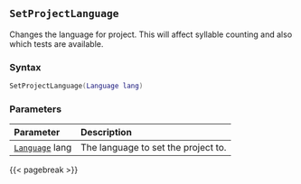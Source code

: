 ## `SetProjectLanguage` {#standard-setprojectlanguage}

Changes the language for project. This will affect syllable counting and also which tests are available.

### Syntax {-}

``` .lua
SetProjectLanguage(Language lang)
```

### Parameters {-}

**Parameter** | **Description**
| :-- | :-- |
[`Language`](#language) lang | The language to set the project to.

{{< pagebreak >}}